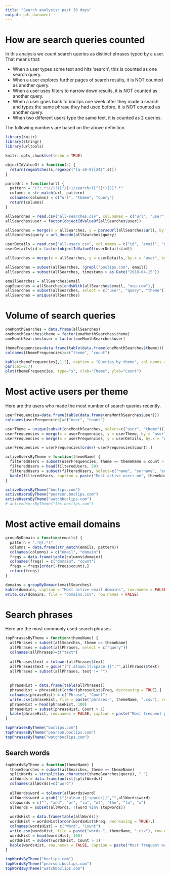 ```yaml
---
title: "Search analysis: past 30 days"
output: pdf_document
---
```


# How are search queries counted
In this analysis we count search queries as distinct phrases typed by a user. That means that:

- When a user types some text and hits 'search', this is counted as one search query.
- When a user explores further pages of search results, it is NOT counted as another query.
- When a user uses filters to narrow down results, it is NOT counted as another query.
- When a user goes back to boclips one week after they made a search and types the same phrase they had used before, it is NOT counted as another query.
- When two different users type the same text, it is counted as 2 queries.

The following numbers are based on the above definition.

```r
library(knitr)
library(stringr)
library(urltools)

knitr::opts_chunk$set(echo = TRUE)

objectIdValueOf = function(s) {
  return(regmatches(s,regexpr("[a-z0-9]{24}",s)))
}

parseUrl = function(url) {
  pattern = "(?:.*://)?([^/]+)/search/([^?]*)[?]?.*"
  columns = str_match(url, pattern)
  colnames(columns) = c("url", "theme", "query")
  return(columns)
}

allSearches = read.csv("all-searches.csv", col.names = c("url", "user", "timestamp"), colClasses = c("character", "character", "Date"))
allSearches$user = factor(objectIdValueOf(allSearches$user))

allSearches = merge(x = allSearches, y = parseUrl(allSearches$url), by = "url")
allSearches$query = url_decode(allSearches$query)

userDetails = read.csv("all-users.csv", col.names = c("id", "email", "name", "surname"), colClasses = "character")
userDetails$id = factor(objectIdValueOf(userDetails$id))

allSearches = merge(x = allSearches, y = userDetails, by.x = "user", by.y = "id")

allSearches = subset(allSearches, !grepl("boclips.com", email))
allSearches = subset(allSearches, timestamp > as.Date("2018-04-15"))

emailSearches = allSearches$email
oupSearches = allSearches[endsWith(allSearches$email, "oup.com"),]
allSearches = subset(allSearches, select = c("user", "query", "theme"))
allSearches = unique(allSearches)
```



# Volume of search queries
```r
oneMonthSearches = data.frame(allSearches)
oneMonthSearches$theme = factor(oneMonthSearches$theme)
oneMonthSearches$user = factor(oneMonthSearches$user)

themeFrequencies=data.frame(table(data.frame(oneMonthSearches$theme)))
colnames(themeFrequencies)=c("theme", "count")

kable(themeFrequencies[,1:2], caption = "Queries by theme", col.names = c("Theme", "Count"))
par(cex=0.7)
plot(themeFrequencies, type="s", xlab="Theme", ylab="Count")

```

# Most active users per theme
Here are the users who made the most number of search queries recently.
```r
userFrequencies=data.frame(table(data.frame(oneMonthSearches$user)))
colnames(userFrequencies)=c("user", "count")

userTheme = unique(subset(oneMonthSearches, select=c("user", "theme")))
userFrequencies = merge(x = userFrequencies, y = userTheme, by = "user")
userFrequencies = merge(x = userFrequencies, y = userDetails, by.x = "user", by.y = "id")

userFrequencies = userFrequencies[order(-userFrequencies$count),]

activeUsersByTheme = function(themeName) {
  filteredUsers = subset(userFrequencies, theme == themeName & count > 5)
  filteredUsers = head(filteredUsers, 50)
  filteredUsers = subset(filteredUsers, select=c("name", "surname", "email", "count"))
  kable(filteredUsers, caption = paste("Most active users on", themeName), row.names = FALSE, col.names = c("First Name", "Last Name", "Email", "# Queries"))
}

activeUsersByTheme("boclips.com")
activeUsersByTheme("pearson.boclips.com")
activeUsersByTheme("watchboclips.com")
# activeUsersByTheme("lbs.boclips.com")
```

# Most active email domains
```r

groupByDomain = function(emails) {
  pattern = ".*@(.*)"
  columns = data.frame(str_match(emails, pattern))
  colnames(columns) = c("email", "domain")
  freqs = data.frame(table(columns$domain))
  colnames(freqs) = c("domain", "count")
  freqs = freqs[order(-freqs$count),]
  return(freqs)
}

domains = groupByDomain(emailSearches)
kable(domains, caption = "Most active email domains", row.names = FALSE, col.names = c("Domain", "# Queries"))
write.csv(domains, file = "domains.csv", row.names = FALSE)

```


# Search phrases
Here are the most commonly used search phrases.
```r
topPhrasesByTheme = function(themeName) {
  allPhrases = subset(allSearches, theme == themeName)
  allPhrases = subset(allPhrases, select = c("query"))
  colnames(allPhrases)=c("text")
  
  allPhrases$text = tolower(allPhrases$text)
  allPhrases$text = gsub("[^[:alnum:][:space:]]","",allPhrases$text)
  allPhrases = subset(allPhrases, text != "")
  
  
  phraseHist = data.frame(table(allPhrases))
  phraseHist = phraseHist[order(phraseHist$Freq, decreasing = TRUE),]
  colnames(phraseHist) = c("Phrase", "Count")
  write.csv(phraseHist, file = paste("phrases-", themeName, ".csv"), row.names = FALSE)
  phraseHist = head(phraseHist, 100)
  phraseHist = subset(phraseHist, Count > 1)
  kable(phraseHist, row.names = FALSE, caption = paste("Most frequent phrases on", themeName))
}

topPhrasesByTheme("boclips.com")
topPhrasesByTheme("pearson.boclips.com")
topPhrasesByTheme("watchboclips.com")

```

## Search words
```r
topWordsByTheme = function(themeName) {
  themeSearches = subset(allSearches, theme == themeName)
  splitWords = strsplit(as.character(themeSearches$query), " ")
  allWords = data.frame(unlist(splitWords))
  colnames(allWords)=c("word")
  
  allWords$word = tolower(allWords$word)
  allWords$word = gsub("[^[:alnum:][:space:]]","",allWords$word)
  stopwords = c("", "and", "or", "in", "of", "the", "to", "a")
  allWords = subset(allWords, !(word %in% stopwords))
  
  wordsHist = data.frame(table(allWords))
  wordsHist = wordsHist[order(wordsHist$Freq, decreasing = TRUE),]
  colnames(wordsHist) = c("Word", "Count")
  write.csv(wordsHist, file = paste("words-", themeName, ".csv"), row.names = FALSE)
  wordsHist = head(wordsHist, 100)
  wordsHist = subset(wordsHist, Count > 1)
  kable(wordsHist, row.names = FALSE, caption = paste("Most frequent words on", themeName))
}

topWordsByTheme("boclips.com")
topWordsByTheme("pearson.boclips.com")
topWordsByTheme("watchboclips.com")

```